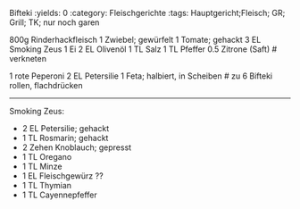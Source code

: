 Bifteki
:yields: 0
:category: Fleischgerichte
:tags: Hauptgericht;Fleisch; GR; Grill; TK; nur noch garen


800g Rinderhackfleisch
1 Zwiebel; gewürfelt
1 Tomate; gehackt
3 EL Smoking Zeus
1 Ei
2 EL Olivenöl
1 TL Salz
1 TL Pfeffer
0.5 Zitrone (Saft)
# verkneten

1 rote Peperoni
2 EL Petersilie
1 Feta; halbiert, in Scheiben
# zu 6 Bifteki rollen, flachdrücken


---
Smoking Zeus:

- 2 EL Petersilie; gehackt
- 1 TL Rosmarin; gehackt
- 2 Zehen Knoblauch; gepresst
- 1 TL Oregano
- 1 TL Minze
- 1 EL Fleischgewürz ??
- 1 TL Thymian
- 1 TL Cayennepfeffer